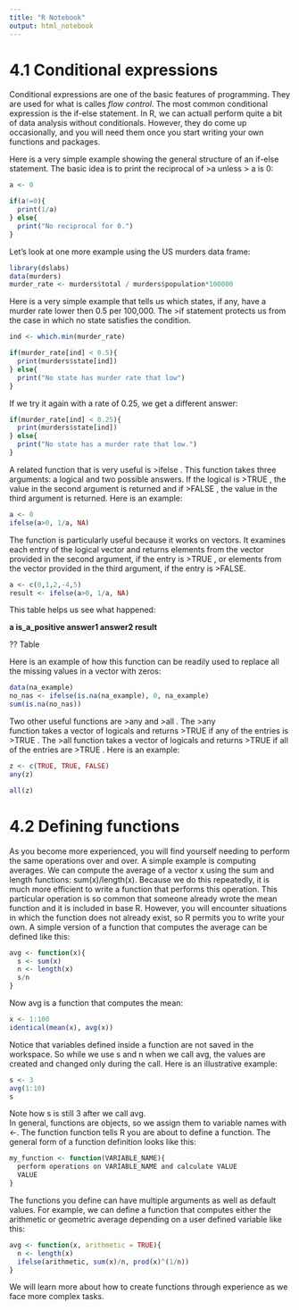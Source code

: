 ```yaml
---
title: "R Notebook"
output: html_notebook
---
```

# 4.1 Conditional expressions  

Conditional expressions are one of the basic features of programming. They are used for what is calles _flow control_. The most common conditional expression is the if-else statement. In R, we can actuall perform quite a bit of data analysis without conditionals. However, they do come up occasionally, and you will need them once you start writing your own functions and packages.

Here is a very simple example showing the general structure of an if-else statement. The basic idea is to print the reciprocal of
>a
unless
> a
is 0:  

```r
a <- 0

if(a!=0){
  print(1/a)
} else{
  print("No reciprocal for 0.")
}
```

Let's look at one more example using the US murders data frame:
```r
library(dslabs)
data(murders)
murder_rate <- murders$total / murders$population*100000
```

Here is a very simple example that tells us which states, if any, have a murder rate lower then 0.5 per 100,000. The >if
statement protects us from the case in which no state satisfies the condition.
```r
ind <- which.min(murder_rate)

if(murder_rate[ind] < 0.5){
  print(murders$state[ind])
} else{
  print("No state has murder rate that low")
}
```

If we try it again with a rate of 0.25, we get a different answer:
```r
if(murder_rate[ind] < 0.25){
  print(murders$state[ind])
} else{
  print("No state has a murder rate that low.")
}
```

A related function that is very useful is
>ifelse
. This function takes three arguments: a logical and two possible answers. If the logical is
>TRUE
, the value in the second argument is returned and if
>FALSE
, the value in the third argument is returned. Here is an example:

```r
a <- 0
ifelse(a>0, 1/a, NA)
```

The function is particularly useful because it works on vectors. It examines each entry of the logical vector and returns elements from the vector provided in the second argument, if the entry is
>TRUE
, or elements from the vector provided in the third argument, if the entry is
>FALSE.

```r
a <- c(0,1,2,-4,5)
result <- ifelse(a>0, 1/a, NA)
```

This table helps us see what happened:  

 **a is_a_positive answer1 answer2 result**

?? Table

Here is an example of how this function can be readily used to replace all the missing values in a vector with zeros:
```r
data(na_example)
no_nas <- ifelse(is.na(na_example), 0, na_example)
sum(is.na(no_nas))
```

Two other useful functions are
>any
and
>all
. The
>any  
function takes a vector of logicals and returns
>TRUE
if any of the entries is 
>TRUE
. The 
>all
function takes a vector of logicals and returns
>TRUE 
if all of the entries are 
>TRUE
. Here is an example:

```r
z <- c(TRUE, TRUE, FALSE)
any(z)

all(z)

```

# 4.2 Defining functions  

As you become more experienced, you will find yourself needing to perform the same operations over and over. A simple example is computing averages. We can compute the average of a vector x using the sum and length functions: sum(x)/length(x).   Because we do this repeatedly, it is much more efficient to write a function that performs this operation. This particular operation is so common that someone already wrote the mean function and it is included in base R. However, you will encounter situations in which the function does not already exist, so R permits you to write your own. A simple version of a function that computes the average can be defined like this:
```r
avg <- function(x){
  s <- sum(x)
  n <- length(x)
  s/n
}
```

Now avg is a function that computes the mean:
```r
x <- 1:100
identical(mean(x), avg(x))
```

Notice that variables defined inside a function are not saved in the workspace. So while we use s and n when we call avg, the values are created and changed only during the call. Here is an illustrative example:
```r
s <- 3
avg(1:10)
s
```
Note how s is still 3 after we call avg.  
In general, functions are objects, so we assign them to variable names with <-. The function function tells R you are about to define a function. The general form of a function definition looks like this:
```r
my_function <- function(VARIABLE_NAME){
  perform operations on VARIABLE_NAME and calculate VALUE
  VALUE
}
```
The functions you define can have multiple arguments as well as default values. For example, we can define a function that computes either the arithmetic or geometric average depending on a user defined variable like this:
```r
avg <- function(x, arithmetic = TRUE){
  n <- length(x)
  ifelse(arithmetic, sum(x)/n, prod(x)^(1/n))
}
```
We will learn more about how to create functions through experience as we face more complex tasks.
